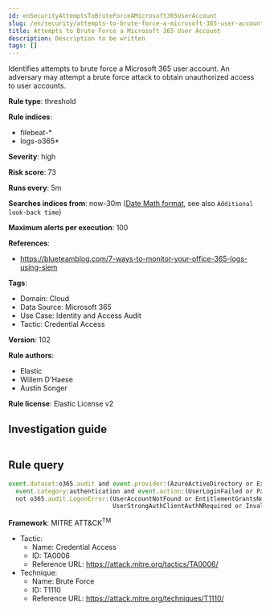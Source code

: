 ```yaml
---
id: enSecurityAttemptsToBruteForceAMicrosoft365UserAccount
slug: /en/security/attempts-to-brute-force-a-microsoft-365-user-account
title: Attempts to Brute Force a Microsoft 365 User Account
description: Description to be written
tags: []
---
```


<div id="attempts-to-brute-force-a-microsoft-365-user-account"></div>

Identifies attempts to brute force a Microsoft 365 user account. An adversary may attempt a brute force attack to obtain unauthorized access to user accounts.

**Rule type**: threshold

**Rule indices**: 

* filebeat-*
* logs-o365*

**Severity**: high

**Risk score**: 73

**Runs every**: 5m

**Searches indices from**: now-30m ([Date Math format](((ref))/common-options.html#date-math), see also <DocLink id="enSecurityRulesUiCreate" section="set-the-rules-schedule">`Additional look-back time`</DocLink>)

**Maximum alerts per execution**: 100

**References**: 

* https://blueteamblog.com/7-ways-to-monitor-your-office-365-logs-using-siem

**Tags**: 

* Domain: Cloud
* Data Source: Microsoft 365
* Use Case: Identity and Access Audit
* Tactic: Credential Access

**Version**: 102

**Rule authors**: 

* Elastic
* Willem D'Haese
* Austin Songer

**Rule license**: Elastic License v2

## Investigation guide

```markdown

```

## Rule query

```js
event.dataset:o365.audit and event.provider:(AzureActiveDirectory or Exchange) and
  event.category:authentication and event.action:(UserLoginFailed or PasswordLogonInitialAuthUsingPassword) and
  not o365.audit.LogonError:(UserAccountNotFound or EntitlementGrantsNotFound or UserStrongAuthEnrollmentRequired or
                             UserStrongAuthClientAuthNRequired or InvalidReplyTo)

```

**Framework**: MITRE ATT&CK<sup>TM</sup>

* Tactic:
    * Name: Credential Access
    * ID: TA0006
    * Reference URL: https://attack.mitre.org/tactics/TA0006/
* Technique:
    * Name: Brute Force
    * ID: T1110
    * Reference URL: https://attack.mitre.org/techniques/T1110/

